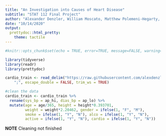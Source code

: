 ```yaml
---
title: "An Investigation into Causes of Heart Disease"
subtitle: "STAT 112 Final Project"
author: "Alexander Denzler, William Moscato, Matthew Polemeni-Hegarty, Erik Hager"
date: "10/14/2020"
output: 
  prettydoc::html_pretty: 
    theme: tactile
---
```


```r
#knitr::opts_chunk$set(echo = TRUE, error=TRUE, message=FALSE, warning=FALSE)
```

```r
library(tidyverse)
library(readr)
library(prettydoc)
```

```r
cardio_train <- read_delim("https://raw.githubusercontent.com/alexdenzler/STAT112_Final_Proj/master/cardio_train.csv", 
    ";", escape_double = FALSE, trim_ws = TRUE)

#clean the data
cardio_train <- cardio_train %>% 
  rename(sys_bp = ap_hi, dias_bp = ap_lo) %>% 
  mutate(age = age/365, height = height*0.393701,
         weight = weight*2.20462, gender = ifelse(1, "F", "M"),
         smoke = ifelse(1, "Y", "N"), alco = ifelse(1, "Y", "N"),
         active = ifelse(1, "Y", "N"), cardio = ifelse(1, "Y", "N"))
```

**NOTE** Cleaning not finished



